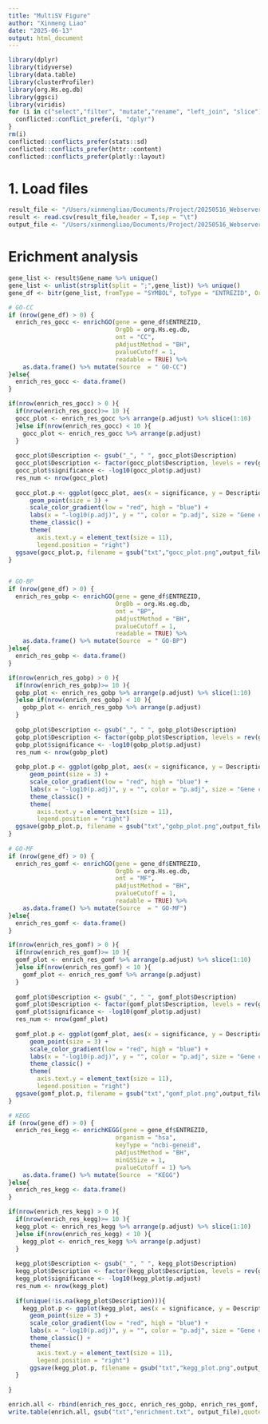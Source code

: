 ```yaml
---
title: "MultiSV Figure"
author: "Xinmeng Liao"
date: "2025-06-13"
output: html_document
---
```


```r
library(dplyr)
library(tidyverse)
library(data.table)
library(clusterProfiler)
library(org.Hs.eg.db)
library(ggsci)
library(viridis)
for (i in c("select","filter", "mutate","rename", "left_join", "slice")){
  conflicted::conflict_prefer(i, "dplyr")
}
rm(i)
conflicted::conflicts_prefer(stats::sd)
conflicted::conflicts_prefer(httr::content)
conflicted::conflicts_prefer(plotly::layout)
```

# 1. Load files 
```r
result_file <- "/Users/xinmengliao/Documents/Project/20250516_Webserver/usr_output/output_cnv.tsv"
result <- read.csv(result_file,header = T,sep = "\t")
output_file <- "/Users/xinmengliao/Documents/Project/20250516_Webserver/usr_output/Variant/MultiSV/multisv_output.txt"
```

# Erichment analysis 
```r
gene_list <- result$Gene_name %>% unique()
gene_list <- unlist(strsplit(split = ";",gene_list)) %>% unique()
gene_df <- bitr(gene_list, fromType = "SYMBOL", toType = "ENTREZID", OrgDb = org.Hs.eg.db)

# GO-CC
if (nrow(gene_df) > 0) {
  enrich_res_gocc <- enrichGO(gene = gene_df$ENTREZID,
                              OrgDb = org.Hs.eg.db,
                              ont = "CC",
                              pAdjustMethod = "BH",
                              pvalueCutoff = 1,
                              readable = TRUE) %>% 
    as.data.frame() %>% mutate(Source  = " GO-CC")
}else{
  enrich_res_gocc <- data.frame()
}

if(nrow(enrich_res_gocc) > 0 ){
  if(nrow(enrich_res_gocc)>= 10 ){
  gocc_plot <- enrich_res_gocc %>% arrange(p.adjust) %>% slice(1:10)
  }else if(nrow(enrich_res_gocc) < 10 ){
    gocc_plot <- enrich_res_gocc %>% arrange(p.adjust)
  }
  
  gocc_plot$Description <- gsub("_", " ", gocc_plot$Description)
  gocc_plot$Description <- factor(gocc_plot$Description, levels = rev(gocc_plot$Description))
  gocc_plot$significance <- -log10(gocc_plot$p.adjust)
  res_num <- nrow(gocc_plot)
  
  gocc_plot.p <- ggplot(gocc_plot, aes(x = significance, y = Description, color = round(p.adjust, 2))) +
      geom_point(size = 3) +
      scale_color_gradient(low = "red", high = "blue") +
      labs(x = "-log10(p.adj)", y = "", color = "p.adj", size = "Gene count", title = paste("Top ", res_num, " enriched GO-CC terms")) +
      theme_classic() +
      theme(
        axis.text.y = element_text(size = 11),
        legend.position = "right")
  ggsave(gocc_plot.p, filename = gsub("txt","gocc_plot.png",output_file),dpi = 300)
}
  

# GO-BP
if (nrow(gene_df) > 0) {
  enrich_res_gobp <- enrichGO(gene = gene_df$ENTREZID,
                              OrgDb = org.Hs.eg.db,
                              ont = "BP",
                              pAdjustMethod = "BH",
                              pvalueCutoff = 1,
                              readable = TRUE) %>% 
    as.data.frame() %>% mutate(Source  = " GO-BP")
}else{
  enrich_res_gobp <- data.frame()
}

if(nrow(enrich_res_gobp) > 0 ){
  if(nrow(enrich_res_gobp)>= 10 ){
  gobp_plot <- enrich_res_gobp %>% arrange(p.adjust) %>% slice(1:10)
  }else if(nrow(enrich_res_gobp) < 10 ){
    gobp_plot <- enrich_res_gobp %>% arrange(p.adjust)
  }
  
  gobp_plot$Description <- gsub("_", " ", gobp_plot$Description)
  gobp_plot$Description <- factor(gobp_plot$Description, levels = rev(gobp_plot$Description))
  gobp_plot$significance <- -log10(gobp_plot$p.adjust)
  res_num <- nrow(gobp_plot)
  
  gobp_plot.p <- ggplot(gobp_plot, aes(x = significance, y = Description, color = round(p.adjust, 2))) +
      geom_point(size = 3) +
      scale_color_gradient(low = "red", high = "blue") +
      labs(x = "-log10(p.adj)", y = "", color = "p.adj", size = "Gene count", title = paste("Top ", res_num, " enriched GO-BP terms")) +
      theme_classic() +
      theme(
        axis.text.y = element_text(size = 11),
        legend.position = "right")
  ggsave(gobp_plot.p, filename = gsub("txt","gobp_plot.png",output_file),dpi = 300)
}
  
# GO-MF
if (nrow(gene_df) > 0) {
  enrich_res_gomf <- enrichGO(gene = gene_df$ENTREZID,
                              OrgDb = org.Hs.eg.db,
                              ont = "MF",
                              pAdjustMethod = "BH",
                              pvalueCutoff = 1,
                              readable = TRUE) %>% 
    as.data.frame() %>% mutate(Source  = " GO-MF")
}else{
  enrich_res_gomf <- data.frame()
}

if(nrow(enrich_res_gomf) > 0 ){
  if(nrow(enrich_res_gomf)>= 10 ){
  gomf_plot <- enrich_res_gomf %>% arrange(p.adjust) %>% slice(1:10)
  }else if(nrow(enrich_res_gomf) < 10 ){
    gomf_plot <- enrich_res_gomf %>% arrange(p.adjust)
  }
  
  gomf_plot$Description <- gsub("_", " ", gomf_plot$Description)
  gomf_plot$Description <- factor(gomf_plot$Description, levels = rev(gomf_plot$Description))
  gomf_plot$significance <- -log10(gomf_plot$p.adjust)
  res_num <- nrow(gomf_plot)
  
  gomf_plot.p <- ggplot(gomf_plot, aes(x = significance, y = Description, color = round(p.adjust, 2))) +
      geom_point(size = 3) +
      scale_color_gradient(low = "red", high = "blue") +
      labs(x = "-log10(p.adj)", y = "", color = "p.adj", size = "Gene count", title = paste("Top ", res_num, " enriched GO-MF terms")) +
      theme_classic() +
      theme(
        axis.text.y = element_text(size = 11),
        legend.position = "right")
  ggsave(gomf_plot.p, filename = gsub("txt","gomf_plot.png",output_file),dpi = 300)
}

# KEGG
if (nrow(gene_df) > 0) {
  enrich_res_kegg <- enrichKEGG(gene = gene_df$ENTREZID,
                              organism = "hsa",
                              keyType = "ncbi-geneid",
                              pAdjustMethod = "BH",
                              minGSSize = 1,
                              pvalueCutoff = 1) %>%  
    as.data.frame() %>% mutate(Source  = "KEGG")
}else{
  enrich_res_kegg <- data.frame()
}

if(nrow(enrich_res_kegg) > 0 ){
  if(nrow(enrich_res_kegg)>= 10 ){
  kegg_plot <- enrich_res_kegg %>% arrange(p.adjust) %>% slice(1:10)
  }else if(nrow(enrich_res_kegg) < 10 ){
    kegg_plot <- enrich_res_kegg %>% arrange(p.adjust)
  }
  
  kegg_plot$Description <- gsub("_", " ", kegg_plot$Description)
  kegg_plot$Description <- factor(kegg_plot$Description, levels = rev(gomf_plot$Description))
  kegg_plot$significance <- -log10(kegg_plot$p.adjust)
  res_num <- nrow(kegg_plot)
  
  if(unique(!is.na(kegg_plot$Description))){
    kegg_plot.p <- ggplot(kegg_plot, aes(x = significance, y = Description, color = round(p.adjust, 2))) +
      geom_point(size = 3) +
      scale_color_gradient(low = "red", high = "blue") +
      labs(x = "-log10(p.adj)", y = "", color = "p.adj", size = "Gene count", title = paste("Top ", res_num, " enriched GO-CC terms")) +
      theme_classic() +
      theme(
        axis.text.y = element_text(size = 11),
        legend.position = "right")
      ggsave(kegg_plot.p, filename = gsub("txt","kegg_plot.png",output_file),dpi = 300)
  }
  
}

enrich.all <- rbind(enrich_res_gocc, enrich_res_gobp, enrich_res_gomf, enrich_res_kegg %>% select(-category,-subcategory))
write.table(enrich.all, gsub("txt","enrichment.txt", output_file),quote = F,sep = "\t",row.names = F)

```

